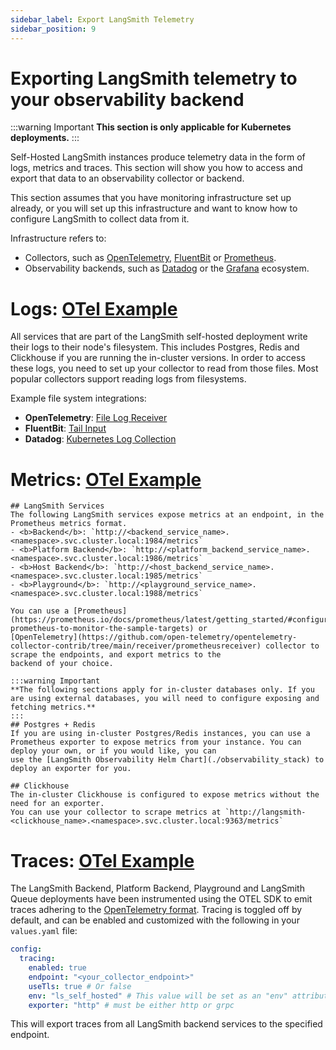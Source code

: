 ```yaml
---
sidebar_label: Export LangSmith Telemetry
sidebar_position: 9
---
```


# Exporting LangSmith telemetry to your observability backend

:::warning Important
**This section is only applicable for Kubernetes deployments.**
:::

Self-Hosted LangSmith instances produce telemetry data in the form of logs, metrics and traces. This section will show you how to access and export that data to
an observability collector or backend.

This section assumes that you have monitoring infrastructure set up already, or you will set up this infrastructure and want to know how to configure LangSmith to collect data from it.

Infrastructure refers to:

- Collectors, such as [OpenTelemetry](https://opentelemetry.io/docs/collector/), [FluentBit](https://docs.fluentbit.io/manual) or [Prometheus](https://prometheus.io/).
- Observability backends, such as [Datadog](https://www.datadoghq.com/) or the [Grafana](https://grafana.com/) ecosystem.

# Logs: [OTel Example](./langsmith_collector#logs)

All services that are part of the LangSmith self-hosted deployment write their logs to their node's filesystem. This includes Postgres, Redis and Clickhouse if you are running the in-cluster versions.
In order to access these logs, you need to set up your collector to read from those files. Most popular collectors support reading logs from filesystems.

Example file system integrations:

- **OpenTelemetry**: [File Log Receiver](https://github.com/open-telemetry/opentelemetry-collector-contrib/tree/main/receiver/filelogreceiver)
- **FluentBit**: [Tail Input](https://docs.fluentbit.io/manual/pipeline/inputs/tail)
- **Datadog**: [Kubernetes Log Collection](https://docs.datadoghq.com/containers/kubernetes/log/?tab=datadogoperator)

# Metrics: [OTel Example](./langsmith_collector#metrics)

    ## LangSmith Services
    The following LangSmith services expose metrics at an endpoint, in the Prometheus metrics format.
    - <b>Backend</b>: `http://<backend_service_name>.<namespace>.svc.cluster.local:1984/metrics`
    - <b>Platform Backend</b>: `http://<platform_backend_service_name>.<namespace>.svc.cluster.local:1986/metrics`
    - <b>Host Backend</b>: `http://<host_backend_service_name>.<namespace>.svc.cluster.local:1985/metrics`
    - <b>Playground</b>: `http://<playground_service_name>.<namespace>.svc.cluster.local:1988/metrics`

    You can use a [Prometheus](https://prometheus.io/docs/prometheus/latest/getting_started/#configure-prometheus-to-monitor-the-sample-targets) or
    [OpenTelemetry](https://github.com/open-telemetry/opentelemetry-collector-contrib/tree/main/receiver/prometheusreceiver) collector to scrape the endpoints, and export metrics to the
    backend of your choice.

    :::warning Important
    **The following sections apply for in-cluster databases only. If you are using external databases, you will need to configure exposing and fetching metrics.**
    :::
    ## Postgres + Redis
    If you are using in-cluster Postgres/Redis instances, you can use a Prometheus exporter to expose metrics from your instance. You can deploy your own, or if you would like, you can
    use the [LangSmith Observability Helm Chart](./observability_stack) to deploy an exporter for you.

    ## Clickhouse
    The in-cluster Clickhouse is configured to expose metrics without the need for an exporter.
    You can use your collector to scrape metrics at `http://langsmith-<clickhouse_name>.<namespace>.svc.cluster.local:9363/metrics`

# Traces: [OTel Example](./langsmith_collector#traces)

The LangSmith Backend, Platform Backend, Playground and LangSmith Queue deployments have been instrumented using the OTEL SDK to emit
traces adhering to the [OpenTelemetry format](https://opentelemetry.io/docs/concepts/signals/traces/). Tracing is toggled off by default, and can be enabled
and customized with the following in your `values.yaml` file:

```yaml
config:
  tracing:
    enabled: true
    endpoint: "<your_collector_endpoint>"
    useTls: true # Or false
    env: "ls_self_hosted" # This value will be set as an "env" attribute in your spans
    exporter: "http" # must be either http or grpc
```

This will export traces from all LangSmith backend services to the specified endpoint.